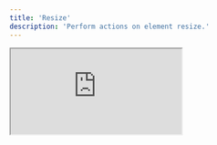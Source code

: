 ```yaml
---
title: 'Resize'
description: 'Perform actions on element resize.'
---
```


<iframe
  style={{ width: '100%', height: '378px', borderRadius: 12 }}
  src="https://ng-primitives.github.io/ng-primitives/#/examples/resize"
/>

## Usage

Assemble the resize directives in your template.

```html
<div (ngpResize)="onResize($event)"></div>
```

## API Reference

The following directives are available to import from the `@ng-primitives/ng-primitives/resize` package:

### NgpResizeDirective

<ResponseField name="ngpResize" type="boolean">
  Event emitted when the element is resize.
</ResponseField>
